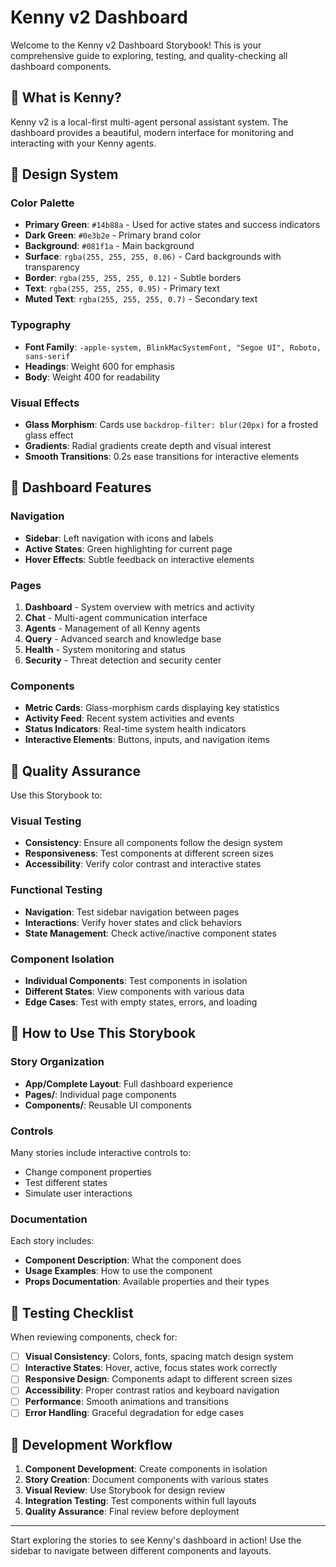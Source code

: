 
<Meta title="Kenny Dashboard/Introduction" />

# Kenny v2 Dashboard

Welcome to the Kenny v2 Dashboard Storybook! This is your comprehensive guide to exploring, testing, and quality-checking all dashboard components.

## 🚀 What is Kenny?

Kenny v2 is a local-first multi-agent personal assistant system. The dashboard provides a beautiful, modern interface for monitoring and interacting with your Kenny agents.

## 🎨 Design System

### Color Palette
- **Primary Green**: `#14b88a` - Used for active states and success indicators
- **Dark Green**: `#0e3b2e` - Primary brand color
- **Background**: `#081f1a` - Main background
- **Surface**: `rgba(255, 255, 255, 0.06)` - Card backgrounds with transparency
- **Border**: `rgba(255, 255, 255, 0.12)` - Subtle borders
- **Text**: `rgba(255, 255, 255, 0.95)` - Primary text
- **Muted Text**: `rgba(255, 255, 255, 0.7)` - Secondary text

### Typography
- **Font Family**: `-apple-system, BlinkMacSystemFont, "Segoe UI", Roboto, sans-serif`
- **Headings**: Weight 600 for emphasis
- **Body**: Weight 400 for readability

### Visual Effects
- **Glass Morphism**: Cards use `backdrop-filter: blur(20px)` for a frosted glass effect
- **Gradients**: Radial gradients create depth and visual interest
- **Smooth Transitions**: 0.2s ease transitions for interactive elements

## 📱 Dashboard Features

### Navigation
- **Sidebar**: Left navigation with icons and labels
- **Active States**: Green highlighting for current page
- **Hover Effects**: Subtle feedback on interactive elements

### Pages
1. **Dashboard** - System overview with metrics and activity
2. **Chat** - Multi-agent communication interface
3. **Agents** - Management of all Kenny agents
4. **Query** - Advanced search and knowledge base
5. **Health** - System monitoring and status
6. **Security** - Threat detection and security center

### Components
- **Metric Cards**: Glass-morphism cards displaying key statistics
- **Activity Feed**: Recent system activities and events
- **Status Indicators**: Real-time system health indicators
- **Interactive Elements**: Buttons, inputs, and navigation items

## 🧪 Quality Assurance

Use this Storybook to:

### Visual Testing
- **Consistency**: Ensure all components follow the design system
- **Responsiveness**: Test components at different screen sizes
- **Accessibility**: Verify color contrast and interactive states

### Functional Testing
- **Navigation**: Test sidebar navigation between pages
- **Interactions**: Verify hover states and click behaviors
- **State Management**: Check active/inactive component states

### Component Isolation
- **Individual Components**: Test components in isolation
- **Different States**: View components with various data
- **Edge Cases**: Test with empty states, errors, and loading

## 📖 How to Use This Storybook

### Story Organization
- **App/Complete Layout**: Full dashboard experience
- **Pages/**: Individual page components
- **Components/**: Reusable UI components

### Controls
Many stories include interactive controls to:
- Change component properties
- Test different states
- Simulate user interactions

### Documentation
Each story includes:
- **Component Description**: What the component does
- **Usage Examples**: How to use the component
- **Props Documentation**: Available properties and their types

## 🎯 Testing Checklist

When reviewing components, check for:

- [ ] **Visual Consistency**: Colors, fonts, spacing match design system
- [ ] **Interactive States**: Hover, active, focus states work correctly
- [ ] **Responsive Design**: Components adapt to different screen sizes
- [ ] **Accessibility**: Proper contrast ratios and keyboard navigation
- [ ] **Performance**: Smooth animations and transitions
- [ ] **Error Handling**: Graceful degradation for edge cases

## 🔧 Development Workflow

1. **Component Development**: Create components in isolation
2. **Story Creation**: Document components with various states
3. **Visual Review**: Use Storybook for design review
4. **Integration Testing**: Test components within full layouts
5. **Quality Assurance**: Final review before deployment

---

Start exploring the stories to see Kenny's dashboard in action! Use the sidebar to navigate between different components and layouts.